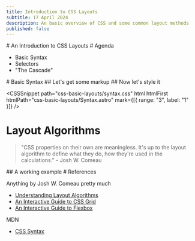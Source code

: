 ```yaml
---
title: Introduction to CSS Layouts
subtitle: 17 April 2024
description: An basic overview of CSS and some common layout methods
published: false
---
```




<Presentation />

<Slide>
# An Introduction to CSS Layouts
</Slide>

<Slide>
# Agenda

- Basic Syntax
- Selectors
- "The Cascade"
</Slide>

<Slide>
# Basic Syntax
</Slide>

<Slide>
## Let's get some markup

<HTMLSnippet path="css-basic-layouts/Syntax.astro" />
</Slide>


<Slide>
## Now let's style it

<CSSSnippet 
path="css-basic-layouts/syntax.css" 
html 
htmlFirst
htmlPath="css-basic-layouts/Syntax.astro"
mark={[{
    range: "3",
    label: "1"
}]}
/>
</Slide>

<Slide centered>

# Layout Algorithms

> "CSS properties on their own are meaningless. It's up to the layout algorithm to define what they do, how they're used in the calculations." - Josh W. Comeau

</Slide>

<Slide centered>
## A working example
</Slide>

<Slide>
# References 

Anything by Josh W. Comeau pretty much

- [Understanding Layout Algorithms](https://www.joshwcomeau.com/css/understanding-layout-algorithms/)
- [An Interactive Guide to CSS Grid](https://www.joshwcomeau.com/css/interactive-guide-to-grid/)
- [An Interactive Guide to Flexbox](https://www.joshwcomeau.com/css/interactive-guide-to-flexbox/)

MDN 

- [CSS Syntax](https://developer.mozilla.org/en-US/docs/Web/CSS/Syntax)

</Slide>